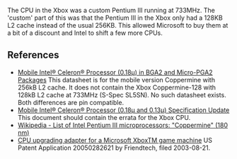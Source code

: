 The CPU in the Xbox was a custom Pentium III running at 733MHz. The 'custom' part of this was that the Pentium III in the Xbox only had a 128KB L2 cache instead of the usual 256KB. This allowed Microsoft to buy them at a bit of a discount and Intel to shift a few more CPUs{{citation needed}}.

== References ==

* [http://www.intel.com/content/dam/support/us/en/documents/processors/mobile/celeron/sb/28365403.pdf Mobile Intel® Celeron® Processor (0.18μ) in BGA2 and Micro-PGA2 Packages] This datasheet is for the mobile version Coppermine with 256kB L2 cache. It does not contain the Xbox Coppermine-128 with 128kB L2 cache at 733MHz (S-Spec SL5SN). No such datasheet exists. Both differences are pin compatible.
* [https://www.intel.com/content/dam/support/us/en/documents/processors/mobile/celeron/sb/24542154.pdf Mobile Intel® Celeron® Processor (0.18μ and 0.13μ) Specification Update] This document should contain the errata for the Xbox CPU.
* [https://en.wikipedia.org/wiki/List_of_Intel_Pentium_III_microprocessors#&quot;Coppermine&quot;_(180_nm) Wikipedia - List of Intel Pentium III microprocessors: "Coppermine" (180 nm)]
* [https://www.google.com/patents/US20050282621 CPU upgrading adapter for a Microsoft XboxTM game machine] US Patent Application 20050282621 by Friendtech, filed 2003-08-21.